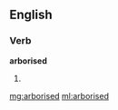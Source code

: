 ==English==

===Verb===
'''arborised'''

# {{past of|[[arborise]]}}

[[mg:arborised]]
[[ml:arborised]]